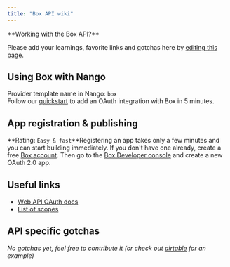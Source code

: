 ```yaml
---
title: "Box API wiki"
---
```


<Info>
**Working with the Box API?**

Please add your learnings, favorite links and gotchas here by
[editing this page](https://github.com/nangohq/nango/tree/master/docs/docs/providers/box.md).

</Info>

## Using Box with Nango[](#using-box-with-nango "Direct link to Using Box with Nango")

Provider template name in Nango: `box`  
Follow our [quickstart](/quickstart) to add an OAuth integration with Box in 5
minutes.

## App registration & publishing[](#app-registration--publishing "Direct link to App registration & publishing")

**Rating: `Easy & fast`**Registering an app takes only a few minutes and you can
start building immediately. If you don't have one already, create a free
[Box account](https://box.com). Then go to the
[Box Developer console](https://app.box.com/developers/console) and create a new
OAuth 2.0 app.

## Useful links[](#useful-links "Direct link to Useful links")

- [Web API OAuth docs](https://developer.box.com/guides/authentication/oauth2/)
- [List of scopes](https://developer.box.com/guides/api-calls/permissions-and-errors/scopes/)

## API specific gotchas[](#api-specific-gotchas "Direct link to API specific gotchas")

_No gotchas yet, feel free to contribute it (or check out
[airtable](/providers/airtable) for an example)_
